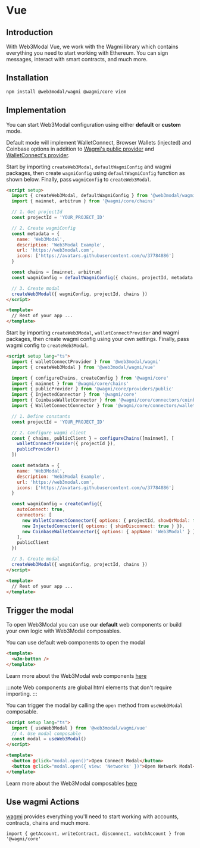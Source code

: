 
# Vue

## Introduction

With Web3Modal Vue, we work with the Wagmi library which contains everything you need to start working with Ethereum. You can sign messages, interact with smart contracts, and much more.

<CloudBanner />

## Installation

```bash npm2yarn
npm install @web3modal/wagmi @wagmi/core viem
```

## Implementation

You can start Web3Modal configuration using either **default** or **custom** mode.

Default mode will implement WalletConnect, Browser Wallets (injected) and Coinbase options in addition to [Wagmi's public provider](https://wagmi.sh/core/providers/public) and [WalletConnect's provider](../../cloud/blockchain-api.md).

<Tabs>
<TabItem value="default" label="Default">

Start by importing `createWeb3Modal`, `defaultWagmiConfig` and wagmi packages, then create `wagmiConfig` using `defaultWagmiConfig` function as shown below.
Finally, pass `wagmiConfig` to `createWeb3Modal`.

```html
<script setup>
  import { createWeb3Modal, defaultWagmiConfig } from '@web3modal/wagmi/vue'
  import { mainnet, arbitrum } from '@wagmi/core/chains'

  // 1. Get projectId
  const projectId = 'YOUR_PROJECT_ID'

  // 2. Create wagmiConfig
  const metadata = {
    name: 'Web3Modal',
    description: 'Web3Modal Example',
    url: 'https://web3modal.com',
    icons: ['https://avatars.githubusercontent.com/u/37784886']
  }

  const chains = [mainnet, arbitrum]
  const wagmiConfig = defaultWagmiConfig({ chains, projectId, metadata })

  // 3. Create modal
  createWeb3Modal({ wagmiConfig, projectId, chains })
</script>

<template>
  // Rest of your app ... 
</template>
```

</TabItem>
<TabItem value="custom" label="Custom">

Start by importing `createWeb3Modal`, `walletConnectProvider` and wagmi packages, then create wagmi config using your own settings.
Finally, pass wagmi config to `createWeb3Modal`.

```html
<script setup lang="ts">
  import { walletConnectProvider } from '@web3modal/wagmi'
  import { createWeb3Modal } from '@web3modal/wagmi/vue'

  import { configureChains, createConfig } from '@wagmi/core'
  import { mainnet } from '@wagmi/core/chains'
  import { publicProvider } from '@wagmi/core/providers/public'
  import { InjectedConnector } from '@wagmi/core'
  import { CoinbaseWalletConnector } from '@wagmi/core/connectors/coinbaseWallet'
  import { WalletConnectConnector } from '@wagmi/core/connectors/walletConnect'

  // 1. Define constants
  const projectId = 'YOUR_PROJECT_ID'

  // 2. Configure wagmi client
  const { chains, publicClient } = configureChains([mainnet], [
    walletConnectProvider({ projectId }),
    publicProvider()
  ])

  const metadata = {
    name: 'Web3Modal',
    description: 'Web3Modal Example',
    url: 'https://web3modal.com',
    icons: ['https://avatars.githubusercontent.com/u/37784886']
  }

  const wagmiConfig = createConfig({
    autoConnect: true,
    connectors: [
      new WalletConnectConnector({ options: { projectId, showQrModal: false, metadata } }),
      new InjectedConnector({ options: { shimDisconnect: true } }),
      new CoinbaseWalletConnector({ options: { appName: 'Web3Modal' } })
    ],
    publicClient
  })

  // 3. Create modal
  createWeb3Modal({ wagmiConfig, projectId, chains })
</script>

<template>
  // Rest of your app ...
</template>
```

</TabItem>
</Tabs>

## Trigger the modal

To open Web3Modal you can use our **default** web components or build your own logic with Web3Modal composables.

<Tabs>
<TabItem value="components" label="Components">

You can use default web components to open the modal

```html
<template>
  <w3m-button />
</template>
```

Learn more about the Web3Modal web components [here](./components.mdx)

:::note
Web components are global html elements that don't require importing.
:::

</TabItem>
<TabItem value="composables" label="Composables">

You can trigger the modal by calling the `open` method from `useWeb3Modal` composable.

```html
<script setup lang="ts">
  import { useWeb3Modal } from '@web3modal/wagmi/vue'
  // 4. Use modal composable
  const modal = useWeb3Modal()
</script>

<template>
  <button @click="modal.open()">Open Connect Modal</button>
  <button @click="modal.open({ view: 'Networks' })">Open Network Modal</button>
</template>
```

Learn more about the Web3Modal composables [here](./composables.mdx)
</TabItem>
</Tabs>

## Use wagmi Actions

[wagmi](https://wagmi.sh) provides everything you'll need to start working with accounts, contracts, chains and much more.

```tsx
import { getAccount, writeContract, disconnect, watchAccount } from '@wagmi/core'
```
